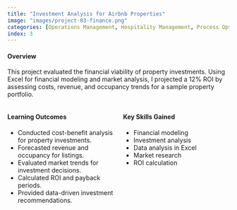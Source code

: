 ```yaml
---
title: "Investment Analysis for Airbnb Properties"
image: "images/project-03-finance.png"
categories: [Operations Management, Hospitality Management, Process Optimization, Hosting, Data Analysis]
index: 3
---
```


#### **Overview**  
This project evaluated the financial viability of property investments. Using Excel for financial modeling and market analysis, I projected a 12% ROI by assessing costs, revenue, and occupancy trends for a sample property portfolio.

::: {.columns}
::: {.column width="50%"}
#### **Learning Outcomes**  
- Conducted cost-benefit analysis for property investments.  
- Forecasted revenue and occupancy for listings.  
- Evaluated market trends for investment decisions.  
- Calculated ROI and payback periods.  
- Provided data-driven investment recommendations.
:::
::: {.column width="50%"}
#### **Key Skills Gained**  
- Financial modeling  
- Investment analysis  
- Data analysis in Excel  
- Market research  
- ROI calculation
:::
:::